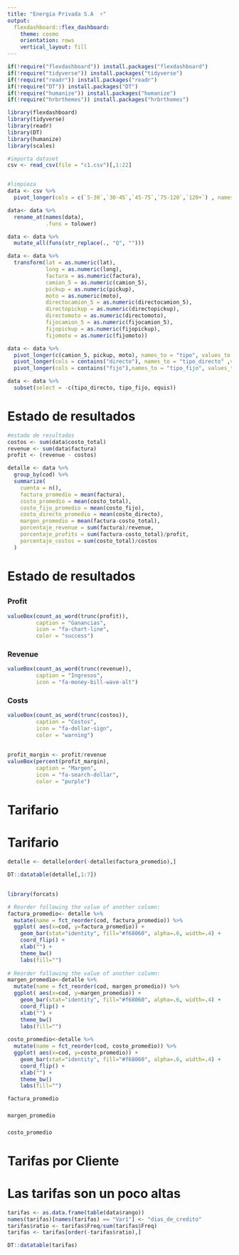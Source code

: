 ```yaml
---
title: "Energia Privada S.A  ⚡"
output: 
  flexdashboard::flex_dashboard:
    theme: cosmo
    orientation: rows
    vertical_layout: fill
--- 
```



```r
if(!require("flexdashboard")) install.packages("flexdashboard")
if(!require("tidyverse")) install.packages("tidyverse")
if(!require("readr")) install.packages("readr")
if(!require("DT")) install.packages("DT")
if(!require("humanize")) install.packages("humanize")
if(!require("hrbrthemes")) install.packages("hrbrthemes")

library(flexdashboard)
library(tidyverse)
library(readr)
library(DT)
library(humanize)
library(scales)

```


```r
#importa dataset
csv <- read_csv(file = "c1.csv")[,1:22]


#limpieza
data <- csv %>% 
  pivot_longer(cols = c(`5-30`,`30-45`,`45-75`,`75-120`,`120+`) , names_to = "rango", values_to = "equis", values_drop_na = T)

data<- data %>% 
  rename_at(names(data),
            .funs = tolower)

data <- data %>%
  mutate_all(funs(str_replace(., "Q", "")))

data <- data %>% 
  transform(lat = as.numeric(lat),
            long = as.numeric(long),
            factura = as.numeric(factura),
            camion_5 = as.numeric(camion_5),
            pickup = as.numeric(pickup),
            moto = as.numeric(moto),
            directocamion_5 = as.numeric(directocamion_5),
            directopickup = as.numeric(directopickup),
            directomoto = as.numeric(directomoto),
            fijocamion_5 = as.numeric(fijocamion_5),
            fijopickup = as.numeric(fijopickup),
            fijomoto = as.numeric(fijomoto))

data <- data %>% 
  pivot_longer(c(camion_5, pickup, moto), names_to = "tipo", values_to = "costo_total", values_drop_na = T) %>% 
  pivot_longer(cols = contains("directo"), names_to = "tipo_directo" ,values_to = "costo_directo", values_drop_na = T)%>% 
  pivot_longer(cols = contains("fijo"),names_to = "tipo_fijo", values_to = "costo_fijo", values_drop_na = T) 

data <- data %>% 
  subset(select = -c(tipo_directo, tipo_fijo, equis))
```



# Estado de resultados



```r
#estado de resultados
costos <- sum(data$costo_total)
revenue <- sum(data$factura)
profit <- (revenue - costos)

detalle <- data %>% 
  group_by(cod) %>% 
  summarize(
    cuenta = n(),
    factura_promedio = mean(factura),
    costo_promedio = mean(costo_total),
    costo_fijo_promedio = mean(costo_fijo),
    costo_directo_promedio = mean(costo_directo),
    margen_promedio = mean(factura-costo_total),
    porcentaje_revenue = sum(factura)/revenue,
    porcentaje_profits = sum(factura-costo_total)/profit,
    porcentaje_costos = sum(costo_total)/costos
  )

```


## 

<h1>Estado de resultados</h1>

##


### Profit

```r
valueBox(count_as_word(trunc(profit)),
         caption = "Ganancias",
         icon = "fa-chart-line",
         color = "success")
```

### Revenue

```r
valueBox(count_as_word(trunc(revenue)), 
         caption = "Ingresos",
         icon = "fa-money-bill-wave-alt")
```


### Costs

```r
valueBox(count_as_word(trunc(costos)), 
         caption = "Costos",
         icon = "fa-dollar-sign",
         color = "warning")
```



##

###

```r
profit_margin <- profit/revenue
valueBox(percent(profit_margin), 
         caption = "Margen",
         icon = "fa-search-dollar",
         color = "purple")
```



# Tarifario

## 

### 

<h1>Tarifario</h1>

```r

detalle <- detalle[order(-detalle$factura_promedio),]

DT::datatable(detalle[,1:7])

```

##

###


```r
library(forcats)

# Reorder following the value of another column:
factura_promedio<- detalle %>%
  mutate(name = fct_reorder(cod, factura_promedio)) %>%
  ggplot( aes(x=cod, y=factura_promedio)) +
    geom_bar(stat="identity", fill="#f68060", alpha=.6, width=.4) +
    coord_flip() +
    xlab("") +
    theme_bw()
    labs(fill="")
    
# Reorder following the value of another column:
margen_promedio<-detalle %>%
  mutate(name = fct_reorder(cod, margen_promedio)) %>%
  ggplot( aes(x=cod, y=margen_promedio)) +
    geom_bar(stat="identity", fill="#f68060", alpha=.6, width=.4) +
    coord_flip() +
    xlab("") +
    theme_bw()
    labs(fill="")
    
costo_promedio<-detalle %>%
  mutate(name = fct_reorder(cod, costo_promedio)) %>%
  ggplot( aes(x=cod, y=costo_promedio)) +
    geom_bar(stat="identity", fill="#f68060", alpha=.6, width=.4) +
    coord_flip() +
    xlab("") +
    theme_bw()
    labs(fill="")

```

```r
factura_promedio
```



###


```r

margen_promedio
```





###


```r

costo_promedio

```



# Tarifas por Cliente

##

###


<h1> Las tarifas son un poco altas </h1>

```r
tarifas <- as.data.frame(table(data$rango))
names(tarifas)[names(tarifas) == "Var1"] <- "dias_de_credito"
tarifas$ratio <- tarifas$Freq/sum(tarifas$Freq)
tarifas <- tarifas[order(-tarifas$ratio),]


```

```r
DT::datatable(tarifas)
```


<!-- # views -->

<!-- ## -->

<!-- ### -->

<!-- ```{r} -->
<!-- valueBox(mean(vidsData$viewCount),  -->
<!--          caption = "Promedio de views", -->
<!--          icon = "fa-eye") -->
<!-- ``` -->


<!-- ### -->

<!-- ```{r} -->
<!-- valueBox(max(vidsData$viewCount),  -->
<!--          caption = "Maximo de views", -->
<!--          icon = "fa-arrow-alt-circle-up", -->
<!--          color = "success") -->
<!-- ``` -->

<!-- ### -->

<!-- ```{r} -->
<!-- valueBox(min(vidsData$viewCount),  -->
<!--          caption = "Minimo de views", -->
<!--          icon = "fa-arrow-alt-circle-down", -->
<!--          color = "warning") -->
<!-- ``` -->


<!-- Row {data-height=350} -->
<!-- ------------------------------------- -->


<!-- ### Views a traves del tiempo  -->

<!-- ```{r} -->
<!-- options(scipen = 999) -->
<!-- ggplot(data = vidsData, aes(x = date, y = viewCount))+ -->
<!--   geom_line(color = "#00AFBB", size = 2) -->
<!-- ``` -->


<!-- ### Distribucion de las views  -->

<!-- ```{r} -->
<!-- vidsData %>%  -->
<!--   ggplot(aes(x=viewCount)) + geom_density() -->
<!-- ``` -->


<!-- # likes -->

<!-- ## -->

<!-- ### -->

<!-- ```{r} -->
<!-- valueBox(mean(vidsData$likeCount), -->
<!--          caption = "Promedio de likes", -->
<!--          icon = "fa-thumbs-up") -->
<!-- ``` -->

<!-- ### -->

<!-- ```{r} -->
<!-- valueBox(max(vidsData$likeCount),  -->
<!--          caption = "Maximo de likes", -->
<!--          icon = "fa-arrow-alt-circle-up", -->
<!--          color = "success") -->
<!-- ``` -->

<!-- ### -->

<!-- ```{r} -->
<!-- valueBox(min(vidsData$likeCount),  -->
<!--          caption = "Minimo de likes", -->
<!--          icon = "fa-arrow-alt-circle-down", -->
<!--          color = "warning") -->
<!-- ``` -->



<!-- Row {data-height=350} -->
<!-- ------------------------------------- -->



<!-- ### Likes a traves del tiempo  -->
<!-- ```{r} -->
<!-- ggplot(data = vidsData, aes(x = date, y = likeCount))+ -->
<!--   geom_line(color = "#00AFBB", size = 2) -->
<!-- ``` -->

<!-- ### Distribucion de las likes  -->


<!-- ```{r} -->
<!-- vidsData %>%  -->
<!--   ggplot(aes(x=likeCount)) + geom_density() -->
<!-- ``` -->








